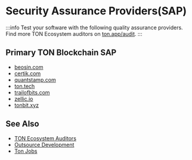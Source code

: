 
# Security Assurance Providers(SAP)

:::info
Test your software with the following quality assurance providers.
Find more TON Ecosystem auditors on [ton.app/audit](https://ton.app/audit).
:::

## Primary TON Blockchain SAP

- [beosin.com](https://beosin.com/?lang=en-US)
- [certik.com](https://www.certik.com/)
- [quantstamp.com](https://quantstamp.com/)
- [ton.tech](https://ton.tech/)
- [trailofbits.com](https://www.trailofbits.com/)
- [zellic.io](https://www.zellic.io/)
- [tonbit.xyz](https://www.tonbit.xyz/)

## See Also

- [TON Ecosystem Auditors](https://ton.app/audit)
- [Outsource Development](/v3/concepts/qa-outsource/outsource)
- [Ton Jobs](https://jobs.ton.org/jobs)
